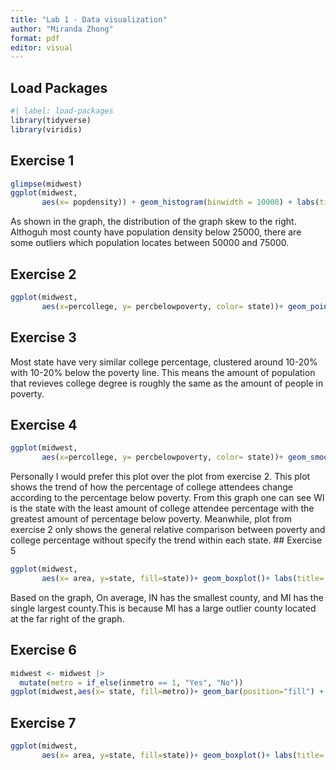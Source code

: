 ```yaml
---
title: "Lab 1 - Data visualization"
author: "Miranda Zhong"
format: pdf
editor: visual
---
```


## Load Packages

```r
#| label: load-packages
library(tidyverse)
library(viridis)
```

## Exercise 1

```r
glimpse(midwest)
ggplot(midwest,
       aes(x= popdensity)) + geom_histogram(binwidth = 10000) + labs(title= "population density number", x = "population density", y = "count")
```
As shown in the graph, the distribution of the graph skew to the right. Althoguh most county have population density below 25000, there are some outliers which population locates between 50000 and 75000. 

## Exercise 2

```r
ggplot(midwest,
       aes(x=percollege, y= percbelowpoverty, color= state))+ geom_point()+scale_color_viridis_d()+ labs(title= "college percentage vs percentage below poverty", x = "college percentage", y = "percentage below poverty")
```


## Exercise 3
Most state have very similar college percentage, clustered around 10-20% with 10-20% below the poverty line. This means the amount of population that revieves college degree is roughly the same as the amount of people in poverty. 

## Exercise 4
```r
ggplot(midwest,
       aes(x=percollege, y= percbelowpoverty, color= state))+ geom_smooth(se=FALSE) +facet_wrap(~state) + labs(title= "college percentage vs percentage below poverty", x = "college percentage", y = "percentage below poverty")
```
Personally I would prefer this plot over the plot from exercise 2. This plot shows the trend of how the percentage of college attendees change according to the percentage below poverty. From this graph one can see WI is the state with the least amount of college attendee percentage with the greatest amount of percentage below poverty. Meanwhile, plot from exercise 2 only shows the general relative comparison between poverty and college percentage without specify the trend within each state. 
## Exercise 5

```r
ggplot(midwest,
       aes(x= area, y=state, fill=state))+ geom_boxplot()+ labs(title= "Area of County by States", x = "Area of County", y = "State")

```
Based on the graph, On average, IN has the smallest county, and MI has the single largest county.This is because MI has a large outlier county located at the far right of the graph. 

## Exercise 6

```r
midwest <- midwest |>
  mutate(metro = if_else(inmetro == 1, "Yes", "No"))
ggplot(midwest,aes(x= state, fill=metro))+ geom_bar(position="fill") + labs(title= "Do some states have a higher percentage of their counties located in a metropolitan area?", x = "State", y = "Percentage of Counties in Metro")
```

## Exercise 7
```r
ggplot(midwest,
       aes(x= area, y=state, fill=state))+ geom_boxplot()+ labs(title= "Area of County by States", x = "Area of County", y = "State")
```











